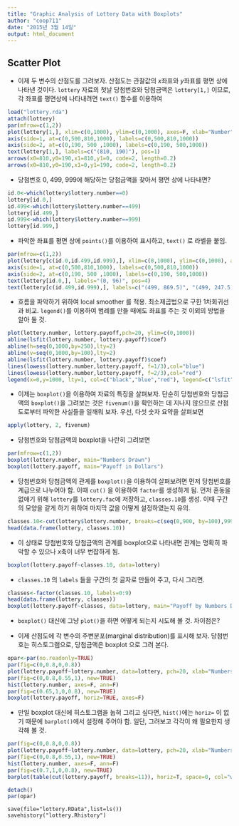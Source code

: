 ```yaml
---
title: "Graphic Analysis of Lottery Data with Boxplots"
author: "coop711"
date: "2015년 3월 14일"
output: html_document
---
```


Scatter Plot
-----------------

- 이제 두 변수의 산점도를 그려보자. 산점도는 관찰값의 $x$좌표와 $y$좌표를 평면 상에 나타낸 것이다. `lottery` 자료의 첫날 당첨번호와 당첨금액은 `lottery[1,]` 이므로, 각 좌표를  평면상에 나타내려면 `text()` 함수를 
이용하여 

```r
load("lottery.rda")
attach(lottery)
par(mfrow=c(1,2))
plot(lottery[1,], xlim=c(0,1000), ylim=c(0,1000), axes=F, xlab="Number", ylab="Payoff")
axis(side=1, at=c(0,500,810,1000), labels=c(0,500,810,1000))
axis(side=2, at=c(0,190, 500 ,1000), labels=c(0,190, 500,1000))
text(lottery[1,], labels=c("(810, 190)"), pos=1)
arrows(x0=810,y0=190,x1=810,y1=0, code=2, length=0.2)
arrows(x0=810,y0=190,x1=0,y1=190, code=2, length=0.2)
```

-  당첨번호 0, 499, 999에 해당하는 당첨금액을 찾아서 평면 상에 나타내면?

```r
id.0<-which(lottery$lottery.number==0)
lottery[id.0,]
id.499<-which(lottery$lottery.number==499)
lottery[id.499,]
id.999<-which(lottery$lottery.number==999)
lottery[id.999,]
```

- 파악한 좌표를 평면 상에 `points()`를 이용하여 표시하고, `text()` 로 라벨을 붙임.

```r
par(mfrow=c(1,2))
plot(lottery[c(id.0,id.499,id.999),], xlim=c(0,1000), ylim=c(0,1000), axes=F, xlab="Number", ylab="Payoff")
axis(side=1, at=c(0,500,810,1000), labels=c(0,500,810,1000))
axis(side=2, at=c(0,190, 500 ,1000), labels=c(0,190, 500,1000))
text(lottery[id.0,], labels="(0, 96)", pos=4)
text(lottery[c(id.499,id.999),], labels=c("(499, 869.5)", "(499, 247.5)", "(999, 239)"), pos=2)
```


- 흐름을 파악하기 위하여 local smoother 를 적용. 최소제곱법으로 구한 1차회귀선과 비교. `legend()`를 이용하여 범례를 만들 때에도 좌표를 주는 것 이외의 방법을 알아 둘 것.

```r
plot(lottery.number, lottery.payoff,pch=20, ylim=c(0,1000))
abline(lsfit(lottery.number, lottery.payoff)$coef)
abline(h=seq(0,1000,by=250),lty=2)
abline(v=seq(0,1000,by=100),lty=2)
abline(lsfit(lottery.number, lottery.payoff)$coef)
lines(lowess(lottery.number,lottery.payoff, f=1/3),col="blue")
lines(lowess(lottery.number,lottery.payoff, f=2/3),col="red")
legend(x=0,y=1000, lty=1, col=c("black","blue","red"), legend=c("lsfit","lowess, f=1/3","lowess, f=2/3"))
```

- 이제는 `boxplot()`을 이용하여 자료의 특징을 살펴보자. 단순히 당첨번호와 당첨금액의 `boxplot()`을 그려보는 것은 `fivenum()`을 확인하는 데 지나지 않으므로 산점도로부터 파악한 사실들을 일깨워 보자. 우선, 다섯 숫자 요약을 살펴보면

```r
apply(lottery, 2, fivenum)
```

- 당첨번호와 당첨금액의 boxplot을 나란히 그려보면

```r
par(mfrow=c(1,2))
boxplot(lottery.number, main="Numbers Drawn")
boxplot(lottery.payoff, main="Payoff in Dollars")
```

- 당첨번호와 당첨금액의 관계를 `boxplot()`을 이용하여 살펴보려면 먼저 당첨번호를 계급으로 나누어야 함. 이때 `cut()` 을 이용하여 `factor`를 생성하게 됨. 먼저 혼동을 없애기 위해 `lottery`를 `lottery.fac`에 저장하고, `classes.10`를 생성. 이때 구간의 모양을 같게 하기 위하여 마지막 값을 어떻게 설정하였는지 유의. 

```r
classes.10<-cut(lottery$lottery.number, breaks=c(seq(0,900, by=100),999), right=F)
head(data.frame(lottery, classes.10))
```

- 이 상태로 당첨번호와 당첨금액의 관계를 boxplot으로 나타내면 관계는 명확히 파악할 수 있으나 $x$축이 너무 번잡하게 됨.

```r
boxplot(lottery.payoff~classes.10, data=lottery)
```

- `classes.10` 의 `labels` 들을 구간의 첫 글자로 만들어 주고, 다시 그리면.

```r
classes<-factor(classes.10, labels=0:9)
head(data.frame(lottery, classes))
boxplot(lottery.payoff~classes, data=lottery, main="Payoff by Numbers Drawn")
```

- `boxplot()` 대신에 그냥 `plot()`을 하면 어떻게 되는지 시도해 볼 것. 차이점은?

- 이제 산점도에 각 변수의 주변분포(marginal distribution)를 표시해 보자. 당첨번호는 히스토그램으로, 당첨금액은 boxplot 으로 그려 본다. 

```r
opar<-par(no.readonly=TRUE)
par(fig=c(0,0.8,0,0.8))
plot(lottery.payoff~lottery.number, data=lottery, pch=20, xlab="Numbers Drawn", ylab="Payoff in Dollars")
par(fig=c(0,0.8,0.55,1), new=TRUE)
hist(lottery.number, axes=F, ann=F)
par(fig=c(0.65,1,0,0.8), new=TRUE)
boxplot(lottery.payoff, horiz=TRUE, axes=F)
```

- 만일 boxplot 대신에 히스토그램을 눕혀 그리고 싶다면, `hist()`에는 `horiz=` 이 없기 때문에 `barplot()`에서 설정해 주어야 함. 일단, 그려보고 각각이 왜 필요한지 생각해 볼 것.

```r
par(fig=c(0,0.8,0,0.8))
plot(lottery.payoff~lottery.number, data=lottery, pch=20, xlab="Numbers Drawn", ylab="Payoff in Dollars")
par(fig=c(0,0.8,0.55,1), new=TRUE)
hist(lottery.number, axes=F, ann=F)
par(fig=c(0.7,1,0,0.8), new=TRUE)
barplot(table(cut(lottery.payoff, breaks=11)), horiz=T, space=0, col="white", axes=F, axisnames=F)
```

```r
detach()
par(opar)
```
```
save(file="lottery.RData",list=ls())
savehistory("lottery.Rhistory")
```
